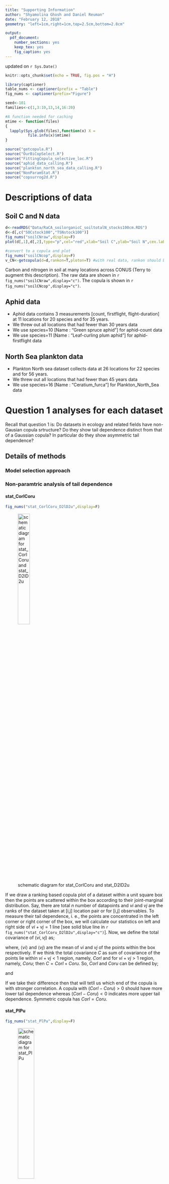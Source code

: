 ---
title: "Supporting Information"
author: "Shyamolina Ghosh and Daniel Reuman"
date: "February 12, 2018"
geometry: "left=1cm,right=1cm,top=2.5cm,bottom=2.8cm"

output: 
  pdf_document:
    number_sections: yes
    keep_tex: yes
    fig_caption: yes
---

updated on `r Sys.Date()`

<!--Basic setup-->
```{r setup, echo=F}
knitr::opts_chunk$set(echo = TRUE, fig.pos = "H")

library(captioner)
table_nums <- captioner(prefix = "Table")
fig_nums <- captioner(prefix="Figure")

seed<-101
families<-c(1,3:10,13,14,16:20)

#A function needed for caching
mtime <- function(files)
{
  lapply(Sys.glob(files),function(x) X =   
          file.info(x)$mtime)
}

source("getcopula.R")
source("OurBiCopSelect.R")
source("FittingCopula_selective_loc.R")
source("aphid_data_calling.R")
source("plankton_north_sea_data_calling.R")
source("NonParamStat.R")
source("copsurrog2d.R")
```

# Descriptions of data
<!--Each data contributor writes one to a few paragraphs about their data.-->

## Soil C and N data

<!--The raw data look like this:-->
```{r load_data_Loecke, echo=F, fig.cap="plot of the raw soil C and N data.", fig.height=5, fig.width=5}
d<-readRDS("Data/RaCA_soilorganicC_soiltotalN_stocks100cm.RDS")
d<-d[,c("SOCstock100","TSNstock100")]
fig_nums("soilCNraw",display=F)
plot(d[,1],d[,2],type="p",col="red",xlab="Soil C",ylab="Soil N",cex.lab=1)
```

<!--The copula looks like this:-->
```{r rankandplot_Loecke, echo=F, fig.cap="Copula plot of soil C and N data",  fig.height=5, fig.width=5}
#convert to a copula and plot
fig_nums("soilCNcop",display=F)
v_CN<-getcopula(d=d,rankon=T,ploton=T) #with real data, rankon should be T
```

Carbon and nitrogen in soil at many locations across CONUS (Terry to augment this description). The raw data are shown in `r fig_nums("soilCNraw",display="c")`. The copula is shown in `r fig_nums("soilCNcop",display="c")`.

<!--Shyamolina, let's not put in newpages and other spacing modifications until possibly at the end, once all the 
content is essentially settled-->

## Aphid data
   * Aphid data contains 3 measurements [count, firstflight, flight-duration] at 11 locations for 20 species and for 35 years.
   * We threw out all locations that had fewer than 30 years data 
   * We use species=10 [Name : "Green spruce aphid"] for aphid-count data 
   * We use species=11 [Name : "Leaf-curling plum aphid"] for aphid-firstflight data   
   
## North Sea plankton data
   * Plankton North sea dataset collects data at 26 locations for 22 species and for 56 years.
   * We threw out all locations that had fewer than 45 years data
   * We use species=16 [Name : "Ceratium_furca"] for Plankton_North_Sea data
   
# Question 1 analyses for each dataset
Recall that question 1 is: Do datasets in ecology and related fields have non-Gausian copula srtructure? Do they show tail dependence distinct from that of a Gaussian copula? In particular do they show asymmetric tail dependence?

## Details of methods

### Model selection approach


### Non-paramtric analysis of tail dependence

#### stat_CorlCoru
```{r stat_CorlCoru_D2lD2u, echo=F}
fig_nums("stat_CorlCoru_D2lD2u",display=F)
```
![schematic diagram for stat_CorlCoru and stat_D2lD2u](./CorlCoru_D2lD2u.jpg){ width=30%, height=30% }

If we draw a ranking based copula plot of a dataset within a unit square box then the points are scattered within the box according to their joint-marginal distribution. Say, there are total $n$ number of datapoints and $vi$ and $vj$ are the ranks of the dataset taken at [i,j] location pair or for [i,j] observables. To measure their tail dependence, i. e., the points are concentrated in the left corner or right corner of the box, we will calculate our statistics on left and right side of $vi+vj=1$ line [see solid blue line in `r fig_nums("stat_CorlCoru_D2lD2u",display="c")`]. Now, we define the total covariance of $(vi,vj)$ as;

\begin{equation}\label{eq.CorlCoru}
   C = \frac{1}{n-1}\sum_{k=1}^{n}\left [ vi(k)-\left<vi\right> \right ] \left[ vj(k)-\left<vi\right> \right ]
\end{equation}

where, $\left<vi\right>$ and $\left<vj\right>$ are the mean of $vi$ and $vj$ of the points within the box respectively. If we think the total covariance $C$ as sum of covariance of the points lie within $vi+vj<1$ region, namely, $Corl$ and for $vi+vj>1$ region, namely, $Coru$; then $C = Corl + Coru$. So, $Corl$ and $Coru$ can be defined by;

\begin{equation}\label{eq.Corl}
   Corl = \frac{1}{n-1}\sum_{k \epsilon (vi+vj<1)}\left [ vi(k)-\left<vi\right> \right ] \left[ vj(k)-\left<vj\right> \right ]
\end{equation}

and

\begin{equation}\label{eq.Coru}
   Coru = \frac{1}{n-1}\sum_{k \epsilon (vi+vj>1)}\left [ vi(k)-\left<vi\right> \right ] \left[ vj(k)-\left<vj\right> \right ]
\end{equation}

If we take their difference then that will tetll us which end of the copula is with stronger correlation. A copula with $(Corl-Coru)>0$ should have more lower tail dependence whereas $(Corl-Coru)<0$ indicates more upper tail dependence. Symmetric copula has $Corl = Coru$.

#### stat_PlPu

```{r stat_PlPu, echo=F}
fig_nums("stat_PlPu",display=F)
```
![schematic diagram for stat_PlPu](./PlPu.jpg){ width=35%, height=35% } 

To start with, we consider the lower triangular region of  `r fig_nums("stat_PlPu",display="c")` for which $vi+vj<1$. First, we take $Sl_{p}$, the ratio of number of points within the shaded pentagon and number of points lie on the left side of $vi+vj=1$ line. This $Sl_{p}$ is a function of distance-parameter $h$ which has range from $0$ to $\sqrt2/2$ (= half of the length of the box-diagonal). Similarly, we calculate $Su_{p}(h)$ for region $vi+vj>1$. Then we considered the independent case as if the points within the box scattered uniformly. $Si_{p}$ represents the ratio of the pentagon and the area of right angled isosceles triangle of unit side. Now, we want to measure that how much $Sl_{p}$ and $Su_{p}$ deviate from the standard $Si_{p}$ line when they are plotted against $h$. Their deviations $Pl$ and $Pu$, representing our statistics to measure lower and upper tail dependence, are given by;

\begin{equation}\label{eq.Pl}
   Pl = \int_0^{\sqrt2/2} \left[ Sl_{p}(h) - Si_{p}(h) \right] \,dh
\end{equation}

\begin{equation}\label{eq.Pu}
   Pu = \int_0^{\sqrt2/2} \left[ Su_{p}(h) - Si_{p}(h) \right] \,dh
\end{equation}

A copula having $(Pl-Pu)>0$ represents more lower tail dependence whereas a copula with negative $(Pl-Pu)$ represents more upper tail dependence. A copula with equal $Pl$ and $Pu$ value is considered as symmetric with no tail-dependence.

#### stat_TlTu

```{r stat_TlTu, echo=F}
fig_nums("stat_TlTu",display=F)
```
![schematic diagram for stat_TlTu](./TlTu.jpg){ width=30%, height=30% }

This statistic is an alternative kind of the previous statistics. Here, to measure tail dependence between two marginal distributions, we will calculate our statistics on left and right side of $vi+vj=1$ line [see `r fig_nums("stat_TlTu",display="c")`] of the unit square box. First, we take $Il$, the ratio of number of points within the shaded lower triangle and the number of points lie on the left side of $vi+vj=1$ line. This $Il$ is a function of 
box-corner to the box-diagonal distance $h$ which has range from $0$ to $\sqrt2/2$ (= half of the length of the box-diagonal). Thus $Il$ also lies in between the same range [$0,1$]. Similarly, we calculate $Iu(h)$ for region $vi+vj>1$. Usual independent standard $Ii(h)$ represents the ratio of one shaded triange and the area of right angled isosceles triangle of unit side. Now, we want to measure that how much $Il(h)$ and $Iu(h)$ deviate from the standard $Ii(h)$ line when they are plotted against $h$. Their deviations $Tl$ and $Tu$, representing our statistics to measure lower and upper tail dependence, are given by;

\begin{equation}\label{eq.Tl}
   Tl = \int_0^{\sqrt2/2} \left[ Il(h) - Ii(h) \right] \,dh
\end{equation}

\begin{equation}\label{eq.Tu}
   Tu = \int_0^{\sqrt2/2} \left[Iu(h) - Ii(h) \right] \,dh
\end{equation}

According to this statistic a copula with more lower tail dependence should have positive $(Tl-Tu)$ value whereas a copula with negative $(Tl-Tu)$ represents more upper tail dependence. A copula with equal $Tl$ and $Tu$ value is considered as a member of symmetric copula family with no tail-dependence.

#### stat_D2lD2u

In this statistic as usual we divide the unit square box into two region based on either side of $vi+vj=1$ line. For the lower triangular region, we calculate squared distance of each scattered point from $vi-vj=0$ [the dotted line in `r fig_nums("stat_CorlCoru_D2lD2u",display="c")`] and then take their average. This quantity (say, $D2l$) represents how much the points in the lower tail of a copula are condensed to the identity line. Similarly, we calculate $D2u$ for the upper triangular region. If for a given copula $(D2u-D2l)>0$, then it is with more lower tail dependence as the upper-end points are distantly spaced from the long axis of the copula. Conversely, $(D2u-D2l)<0$ means a copula with more upper tail dependence. If $D2l$ and $D2u$ are equal, then the data come from a symmetric copula.


## Soil C and N data

### Model selection approach
```{r bivmodselect_Loecke, echo=F, cache=T, cache.extra=list(seed,v_CN,mtime("OurBiCopSelect.R"))}
set.seed(seed)
families_Loecke<-c(1,3:10,13:14,16:20) 
BivMS_res_Loecke<-OurBiCopSelect(u1=v_CN[,1],u2=v_CN[,2],families=families_Loecke,level=0.05,AICBIC="AIC",numBSsmall=100,pthresh=0.2,numBSlarge=1000,gofnormal=F,status=F)
```
The test of indepedence gave $p=$ `r BivMS_res_Loecke$IndepTestRes`. 

We fitted several copulas
and got AIC values and upper- and lower-tail dependency estimates based on the fitted copulas:
```{r soilCNfit,echo=F}
h<-BivMS_res_Loecke$InfCritRes[,c("copname","AICw","BICw","LTdep","UTdep")]
table_nums("soilCNfit",display=F)
knitr::kable(h, caption = "Fitting info for soil C and N dataset. Here and henceforth copula names are abbreviated as: N=normal (Gaussian); C=Clayton; G=Gumbel; F=Frank; J=Joe; SC=Survival Clayton; SG=Survival Gumbel; SJ=Survival Joe. An S in front of one of the copulas BB1, BB6, BB7, BB8 indicates the survival version of that copula (rotation by 180 degrees).")
```

`r table_nums("soilCNfit",display="c")` shows that several copulas are much better supported (higher AIC and BIC weights) than the Gaussian copula, answering the first part of question 1 for these data.

The model-averaged (using AIC) lower-tail dependence statistic was `r BivMS_res_Loecke$relLTdep_AICw` and the model-averaged (again, AIC) upper-tail dependence statistic was `r BivMS_res_Loecke$relUTdep_AICw`, and these values are distinct from what a Gaussian copula would give (i.e., 0), answering the second part of question 1 for these data. Furthermore, the difference of these two quantities (lower minus upper), `r BivMS_res_Loecke$relLTdep_AICw-BivMS_res_Loecke$relUTdep_AICw`, was different from 0, answering the third part of question 1. 

Although these results do convincingly show non-Gaussian copula structure, we should take the tail dependence results with a grain of salt because even the lowest-AIC copula was a poor fit, giving $p$-value `r BivMS_res_Loecke$GofRes_CvM` in the Cramer-von Mises-based test of the goodness of its fit, and $p$-value `r BivMS_res_Loecke$GofRes_KS` in the Kolmogorov-Smirnov-based test of the goodness of fit. The next section looks at tail dependence in a non-parametric way.

### Non-paramtric analysis of tail dependence
<!--Do the intensive part of the analysis-->
```{r stat_soilCN, echo=F, cache=T, cache.extra=list(seed,v_CN,mtime("CopulaFunctions_flexible.R"),mtime("copsurrog2d.R"))}
set.seed(seed) 

#initialize
npa_res_CN<-data.frame(Statistic=c("Kendall","Spearman","Corl","Coru","CorlmCoru","Corlt0p1","Corgt0p9","Corlt0p1mCorgt0p9","D2l","D2u","D2umD2l","D2lt0p1","D2gt0p9","D2lt0p9mD2gt0p1"),Value=NA,Frac_of_K_surr_gt_val=NA,Frac_of_S_surr_gt_val=NA)

#utility function
calcstats<-function(v)
{
  h1<-Corbds(v[,1],v[,2],0,.5)
  h2<-Corbds(v[,1],v[,2],0.5,1)
  h3<-Corbds(v[,1],v[,2],0,.1)
  h4<-Corbds(v[,1],v[,2],0.9,1)
  h5<-D2bds(v[,1],v[,2],0,.5)
  h6<-D2bds(v[,1],v[,2],0.5,1)
  h7<-D2bds(v[,1],v[,2],0,.1)
  h8<-D2bds(v[,1],v[,2],0.9,1)
  return(c(cor(v[,1],v[,2],method="kendall"),
           cor(v[,1],v[,2],method="spearman"),
           h1,h2,h1-h2,
           h3,h4,h3-h4,
           h5,h6,h6-h5,
           h7,h8,h8-h7
  ))
}

#get value on the real data
npa_res_CN[,"Value"]<-calcstats(v_CN)

#Do the kendall surrogates
cop<-normalCopula(.5,2)
numsurrog<-1000
surv<-copsurrog2d(v_CN,cop,"kendall",numsurrog)
res<-apply(FUN=calcstats,X=surv,MARGIN=3)
for (counter in 1:dim(npa_res_CN)[1])
{
  npa_res_CN[counter,"Frac_of_K_surr_gt_val"]<-sum(res[counter,]>npa_res_CN[counter,"Value"])/numsurrog
}

#Do the spearman surrogates
surv<-copsurrog2d(v_CN,cop,"spearman",numsurrog)
res<-apply(FUN=calcstats,X=surv,MARGIN=3)
for (counter in 1:dim(npa_res_CN)[1])
{
  npa_res_CN[counter,"Frac_of_S_surr_gt_val"]<-sum(res[counter,]>npa_res_CN[counter,"Value"])/numsurrog
}
```

<!--Display the table generated above-->
```{r table_stat_soilCN, echo=F, results="asis"}
table_nums("table_stat_soilCN",display=F)
knitr::kable(npa_res_CN,caption = "Results of non-parametric tests of tail dependence and asymmetry of tail dependence for the soil C and N dataset. Names of statistics and values on the actual C and N data are listed in the first two columns. The third (respectively, fourth) column is the fraction of Kendall-preserving (respectively, Spearman-preserving) surrogate datasets for which the given statistic is greater than its value on the real data. So if these quantities are smaller than 0.025 the statistic is significantly larger than expected based on null hypotheses of normal copulas; if larger than 0.975, significantly smaller.")
```

## Aphid abundance data 
<!--Add common and species name to header-->

### Model selection approach

```{r read_aphid_data, echo=F}
# Aphid raw data for count
d0_count<-as.matrix(read.csv("./Data/Aphid_data/APHID_DATA_RAW/aphidtscount141117.csv",header=F))
data_aphid_count<-d_allsp_data(d0_count)     
 
# Aphid raw data for first flight
d0_firstflight<-as.matrix(read.csv("./Data/Aphid_data/APHID_DATA_RAW/aphidtsfirstflight141117.csv",header=F))
data_aphid_ff<-d_allsp_data(d0_firstflight) 

# Aphid raw data for flight duration   
#d0_flightduration<-as.matrix(read.csv("./Data/Aphid_data/APHID_DATA_RAW/aphidtsflightduration141117.csv",header=F))

```

```{r RES_aphid_count, echo=F, cache=T, cache.extra=list(seed,data_aphid_count)}
set.seed(seed)
#cat(paste("start-time: ",Sys.time(),"\n")) 
RES_aphid_count<-RES_single_sp(d_allsp=data_aphid_count,sp=10,families=c(1,3:10,13,14,16:20),level=0.05,data_pt_thrs=30)
#cat(paste("stop-time: ",Sys.time(),"\n"))
resloc<-"./Results/fitting_results/"
saveRDS(RES_aphid_count,paste(resloc,file="AphidCopulaFit_selecloc_count_species_10.RDS",sep=""))
```

```{r read_RES_aphid_count, echo=F}
RES_aphid_count<-readRDS("./Results/fitting_results/AphidCopulaFit_selecloc_count_species_10.RDS")
```

\newpage

```{r count_bestcop,echo=F,results="asis"}
#library(pander)
#pander(best_cop_LTdep, caption = "Hello caption!")
#knitr::kable(RES_aphid_count$info_ord_copname[,,1],format="latex",longtable=F,caption = "Aphid_count : Best fit copula family for each selective location pair")

table_nums("count_bestcop",display=F)
knitr::kable(RES_aphid_count$info_ord_copname[,,1],caption = "Aphid_count : Best fit copula family for each selective location pair")
```

```{r count_AICw,echo=F,results="asis"}
table_nums("count_AICw",display=F)
knitr::kable(RES_aphid_count$info_ord_AICw[,,1], caption = "Aphid_count : AICw for best fit copula family for each selective location pair")
```

```{r count_LTdep,echo=F,results="asis"}
table_nums("count_LTdep",display=F)
knitr::kable(RES_aphid_count$info_ord_LTdep[,,1], caption = "Aphid_count : Lower Tail dependence for best fit copula family for each selective location pair")
```

```{r count_UTdep,echo=F,results="asis"}
table_nums("count_UTdep",display=F)
knitr::kable(RES_aphid_count$info_ord_UTdep[,,1], caption = "Aphid_count : Upper Tail dependence for best fit copula family for each selective location pair")
```

```{r count_LTdep_AICw,echo=F,results="asis"}
table_nums("count_LTdep_AICw",display=F)
knitr::kable(RES_aphid_count$LTdep_AICw,caption = "Aphid_count : Lower Tail dependence statistic for best fit copula family for each selective location pair")
```

```{r count_UTdep_AICw,echo=F,results="asis"}
table_nums("count_UTdep_AICw",display=F)
knitr::kable(RES_aphid_count$UTdep_AICw,caption = "Aphid_count : Upper Tail dependence statistic for best fit copula family for each selective location pair")

```

```{r count_LTmUT,echo=F,results="asis"}
table_nums("count_LTmUT",display=F)
knitr::kable(round(RES_aphid_count$LTdep_AICw-RES_aphid_count$UTdep_AICw,5),caption = "Aphid_count : Lower Tail - Upper Tail dependence statistic for best fit copula family for each of the selective location pair")
```

```{r count_p_CvM,echo=F,results="asis"}
table_nums("count_p_CvM",display=F)
knitr::kable(RES_aphid_count$gfc_p_CvM, caption = "Aphid_count : p-values (Cramer-von Mises-based test) for lowest AIC based best fit copula")
```

```{r count_p_KS,echo=F,results="asis"}
table_nums("count_p_KS",display=F)
knitr::kable(RES_aphid_count$gfc_p_KS,caption = "Aphid_count : p-values (Kolmogorov-Smirnov-based test) for lowest AIC based best fit copula")
```

`r table_nums("count_bestcop",display="c")` shows that several copulas are much better supported than the Gaussian copula, answering the first part of question 1 for these data.
The model-averaged (using AIC) lower-tail dependence statistic and the model-averaged (again, AIC based) upper-tail dependence statistic are presented in `r table_nums("count_LTdep_AICw",display="c")` and `r table_nums("count_UTdep_AICw",display="c")` respectively, and these values are distinct from what a Gaussian copula would give (i.e., 0), answering the second part of question 1 for these data. Furthermore, the difference of these two quantities (lower minus upper) in `r table_nums("count_LTmUT",display="c")` indicates it is different from 0 for most of the locations, answering the third part of question 1. 

These results do convincingly show non-Gaussian copula structure, having **`r sum((RES_aphid_count$LTdep_AICw-RES_aphid_count$UTdep_AICw)>0,na.rm=T)`** out of **`r (dim(RES_aphid_count$gfc_p_CvM)[1]^2-dim(RES_aphid_count$gfc_p_CvM)[1])-RES_aphid_count$num_indep_loc_pair`** location pair with greater lower tail dependence. Our fitting results are supported by the lowest-AIC copula *p*-value in the Cramer-von Mises-based test [`r table_nums("count_p_CvM",display="c")`] of the goodness of its fit, and in the Kolmogorov-Smirnov-based test [`r table_nums("count_p_KS",display="c")`] of the goodness of fit.

The next section looks at tail dependence in a non-parametric way.

### Non-paramtric analysis of tail dependence

```{r stat_aphid_count, echo=F, cache=T, cache.extra=list(seed,data_aphid_count)}
set.seed(seed) 
resloc<-"./Results/stat_results/stat_aphid_count/"

sp<-10
good_loc <- good_loclist(d_allsp=data_aphid_count,sp=sp,data_pt_thrs=30)
longs<-c(-4.567,0.57,-3.069,-3.312,-2.637,-1.682,-2.763,-0.356,-3.454,0.427,0.939)
lats<-c(55.477,52.26,56.457,55.949,52.125,55.213,53.854,51.807,50.628,51.733,51.185)

stat_aphid_count<-multcall(d_allsp=data_aphid_count,sp=sp,lats=lats,longs=longs,pfname=paste(resloc,"Sp_",sp,sep=''),good_loc=good_loc)
saveRDS(stat_aphid_count,paste(resloc,file="stat_aphid_count_sp_10.RDS",sep='')) 
```

```{r read_stat_aphid_count,echo=F}
stat_aphid_count<-readRDS("./Results/stat_results/stat_aphid_count/stat_aphid_count_sp_10.RDS")
```

```{r count_resamp,echo=F,results="asis"}
table_nums("count_resamp",display=F)
knitr::kable(stat_aphid_count$numericdf, caption = "Aphid_count : resampling result for stat indicating lower tail dependence")
```

```{r count_allcop,echo=F}
fig_nums("count_allcop",display=F)
```
![copula plot for aphid-count](./Results/stat_results/stat_aphid_count/Sp_10_AllCops.pdf)

```{r count_spear,echo=F}
fig_nums("count_spear",display=F)
```
![Plot for aphid-count : Spearman vs. Distance](./Results/stat_results/stat_aphid_count/Sp_10_Spearman_vs_D.pdf){ width=50%, height=50% }

```{r count_kend,echo=F}
fig_nums("count_kend",display=F)
```
![Plot for aphid-count : Kendall vs. Distance](./Results/stat_results/stat_aphid_count/Sp_10_Kendall_vs_D.pdf){ width=50%, height=50% }

```{r count_Corl-Coru,echo=F}
fig_nums("count_Corl-Coru",display=F)
```
![Corl-Coru vs. Distance plot for aphid-count showing lower tail dependence](./Results/stat_results/stat_aphid_count/Sp_10_Corl-Coru_vs_D.pdf){ width=50%, height=50% }

```{r count_Pl-Pu,echo=F}
fig_nums("count_Pl-Pu",display=F)
```
![Pl-Pu vs. Distance plot for aphid-count showing lower tail dependence](./Results/stat_results/stat_aphid_count/Sp_10_Pl-Pu_vs_D.pdf){ width=50%, height=50% }

```{r count_Tl-Tu,echo=F}
fig_nums("count_Tl-Tu",display=F)
```
![Tl-Tu vs. Distance plot for aphid-count showing lower tail dependence](./Results/stat_results/stat_aphid_count/Sp_10_Tl-Tu_vs_D.pdf){ width=50%, height=50% }

```{r count_D2u-D2l,echo=F}
fig_nums("count_D2u-D2l",display=F)
```
![D2u-D2l vs. Distance plot for aphid-count showing lower tail dependence](./Results/stat_results/stat_aphid_count/Sp_10_D2u-D2l_vs_D.pdf){ width=50%, height=50% }

```{r count_D2u/D2l,echo=F}
fig_nums("count_D2u/D2l",display=F)
```
![D2u/D2l vs. Distance plot for aphid-count showing lower tail dependence](./Results/stat_results/stat_aphid_count/Sp_10_D2u_by_D2l_vs_D.pdf){ width=50%, height=50% }

<!--
```{r, echo=F,out.width = "8cm", out.height= "8cm", out.caption="adhjk"}
knitr::include_graphics("./Results/stat_results/stat_aphid_count/Sp_10_Spearman_vs_D.pdf")
knitr::include_graphics("./Results/stat_results/stat_aphid_count/Sp_10_Kendall_vs_D.pdf")
```
-->

## Aphid first flight data
<!--Add species common name and scientific name to header-->

### Model selection approach

```{r RES_aphid_ff, echo=F, cache=T, cache.extra=list(seed,data_aphid_ff)} 
set.seed(seed)
#cat(paste("start-time: ",Sys.time(),"\n"))
RES_aphid_ff<-RES_single_sp(d_allsp=data_aphid_ff,sp=11,families=c(1,3:10,13,14,16:20),level=0.05,data_pt_thrs=30)
#cat(paste("stop-time: ",Sys.time(),"\n")) 
resloc<-"./Results/fitting_results/"
saveRDS(RES_aphid_ff,paste(resloc,file="AphidCopulaFit_selecloc_firstflight_species_11.RDS",sep=""))
```

```{r read_RES_aphid_ff,echo=F}
RES_aphid_ff<-readRDS("./Results/fitting_results/AphidCopulaFit_selecloc_firstflight_species_11.RDS")
```

\newpage

```{r ff_bestcop,echo=F,results="asis"}
table_nums("ff_bestcop",display=F)
knitr::kable(RES_aphid_ff$info_ord_copname[,,1], caption = "Aphid_firstflight : Best fit copula family for each selective location pair")
```

```{r ff_AICw,echo=F,results="asis"}
table_nums("ff_AICw",display=F)
knitr::kable(RES_aphid_ff$info_ord_AICw[,,1], caption = "Aphid_firstflight : AICw for best fit copula family for each selective location pair")
```

```{r ff_LTdep,echo=F,results="asis"}
table_nums("ff_LTdep",display=F)
knitr::kable(RES_aphid_ff$info_ord_LTdep[,,1], caption = "Aphid_firstflight : Lower Tail dependence for best fit copula family for each selective location pair")
```

```{r ff_UTdep,echo=F,results="asis"}
table_nums("ff_UTdep",display=F)
knitr::kable(RES_aphid_ff$info_ord_UTdep[,,1], caption = "Aphid_firstflight : Upper Tail dependence for best fit copula family for each selective location pair")
```

```{r ff_LTdep_AICw,echo=F,results="asis"}
table_nums("ff_LTdep_AICw",display=F)
knitr::kable(RES_aphid_ff$LTdep_AICw, caption = "Aphid_firstflight : Lower Tail dependence statistic for best fit copula family for each selective location pair")
```

```{r ff_UTdep_AICw,echo=F,results="asis"}
table_nums("ff_UTdep_AICw",display=F)
knitr::kable(RES_aphid_ff$UTdep_AICw, caption = "Aphid_firstflight : Upper Tail dependence statistic for best fit copula family for each selective location pair")
```

```{r ff_LTmUT,echo=F,results="asis"}
table_nums("ff_LTmUT",display=F)
knitr::kable(round(RES_aphid_ff$LTdep_AICw-RES_aphid_ff$UTdep_AICw,5), caption = "Aphid_firstflight : Lower Tail - Upper Tail dependence statistic for best fit copula family for each of the selective location pair")
```

```{r ff_p_CvM,echo=F,results="asis"}
table_nums("ff_p_CvM",display=F)
knitr::kable(RES_aphid_ff$gfc_p_CvM, caption = "Aphid_firstflight : p-values (Cramer-von Mises-based test) for lowest AIC based best fit copula")
```

```{r ff_p_KS,echo=F,results="asis"}
table_nums("ff_p_KS",display=F)
knitr::kable(RES_aphid_ff$gfc_p_KS, caption = "Aphid_firstflight : p-values (Kolmogorov-Smirnov-based test) for lowest AIC based best fit copula")
```

`r table_nums("ff_bestcop",display="c")`  shows that several copulas are much better supported than the Gaussian copula, answering the first part of question 1 for these data.
The model-averaged (using AIC) lower-tail dependence statistic and the model-averaged (again, AIC based) upper-tail dependence statistic are presented in `r table_nums("ff_LTdep_AICw",display="c")` and `r table_nums("ff_UTdep_AICw",display="c")` respectively, and these values are distinct from what a Gaussian copula would give (i.e., 0), answering the second part of question 1 for these data. Furthermore, the difference of these two quantities (lower minus upper) in `r table_nums("ff_LTmUT",display="c")` indicates it is different from 0 for most of the locations, answering the third part of question 1. 

These results do convincingly show non-Gaussian copula structure, having **`r sum((RES_aphid_ff$LTdep_AICw-RES_aphid_ff$UTdep_AICw)<0,na.rm=T)`** out of **`r (dim(RES_aphid_ff$gfc_p_CvM)[1]^2-dim(RES_aphid_ff$gfc_p_CvM)[1])-RES_aphid_ff$num_indep_loc_pair`** location pair more upper tail dependence. Our fitting results are supported by the lowest-AIC copula *p*-value in the Cramer-von Mises-based test [`r table_nums("ff_p_CvM",display="c")`] of the goodness of its fit, and in the Kolmogorov-Smirnov-based test [`r table_nums("ff_p_KS",display="c")`] of the goodness of fit.

### Non-parametric analysis of tail dependence

```{r stat_aphid_ff, echo=F, cache=T, cache.extra=list(seed,data_aphid_ff)}
set.seed(seed)
resloc<-"./Results/stat_results/stat_aphid_ff/"

sp<-11
good_loc<-good_loclist(d_allsp=data_aphid_ff,sp=sp,data_pt_thrs=30)
longs<-c(-4.567,0.57,-3.069,-3.312,-2.637,-1.682,-2.763,-0.356,-3.454,0.427,0.939)
lats<-c(55.477,52.26,56.457,55.949,52.125,55.213,53.854,51.807,50.628,51.733,51.185)

stat_aphid_ff<-multcall(d_allsp=data_aphid_ff,sp=sp,lats=lats,longs=longs,pfname=paste(resloc,"Sp_",sp,sep=''),good_loc=good_loc) 
saveRDS(stat_aphid_ff,paste(resloc,file="stat_aphid_ff_sp_11.RDS",sep='')) 
```

```{r read_stat_aphid_ff,echo=F}
stat_aphid_ff<-readRDS("./Results/stat_results/stat_aphid_ff/stat_aphid_ff_sp_11.RDS")
```

```{r ff_resamp,echo=F,results="asis"}
table_nums("ff_resamp",display=F)
knitr::kable(stat_aphid_ff$numericdf, caption = "Aphid_firstflight : resampling result for stat indicating upper tail dependence")
```

```{r ff_allcop,echo=F}
fig_nums("ff_allcop",display=F)
```
![copula plot for aphid-firstflight](./Results/stat_results/stat_aphid_ff/Sp_11_AllCops.pdf)

```{r ff_spear,echo=F}
fig_nums("ff_spear",display=F)
```
![Plot for aphid-firstflight : Spearman vs. Distance](./Results/stat_results/stat_aphid_ff/Sp_11_Spearman_vs_D.pdf){ width=50%, height=50% }

```{r ff_kend,echo=F}
fig_nums("ff_kend",display=F)
```
![Plot for aphid-firstflight : Kendall vs. Distance](./Results/stat_results/stat_aphid_ff/Sp_11_Kendall_vs_D.pdf){ width=50%, height=50% }

```{r ff_Corl-Coru,echo=F}
fig_nums("ff_Corl-Coru",display=F)
```
![Corl-Coru vs. Distance plot for aphid-firstflight showing upper tail dependence](./Results/stat_results/stat_aphid_ff/Sp_11_Corl-Coru_vs_D.pdf){ width=50%, height=50% }

```{r ff_Pl-Pu,echo=F}
fig_nums("ff_Pl-Pu",display=F)
```
![Pl-Pu vs. Distance plot for aphid-firstflight showing upper tail dependence](./Results/stat_results/stat_aphid_ff/Sp_11_Pl-Pu_vs_D.pdf){ width=50%, height=50% }

```{r ff_Tl-Tu,echo=F}
fig_nums("ff_Tl-Tu",display=F)
```
![Tl-Tu vs. Distance plot for aphid-firstflight showing upper tail dependence](./Results/stat_results/stat_aphid_ff/Sp_11_Tl-Tu_vs_D.pdf){ width=50%, height=50% }

```{r ff_D2u-D2l,echo=F}
fig_nums("ff_D2u-D2l",display=F)
```
![D2u-D2l vs. Distance plot for aphid-firstflight showing upper tail dependence](./Results/stat_results/stat_aphid_ff/Sp_11_D2u-D2l_vs_D.pdf){ width=50%, height=50% }

```{r ff_D2u/D2l,echo=F}
fig_nums("ff_D2u/D2l",display=F)
```
![D2u/D2l vs. Distance plot for aphid-firstflight showing upper tail dependence](./Results/stat_results/stat_aphid_ff/Sp_11_D2u_by_D2l_vs_D.pdf){ width=50%, height=50% }

## North sea plankton data

<!--Shya to edit the prentation below to make it more parallel to the presentation of the model selection results for C/N data above-->

### Model selection approach

```{r read_plankton_north_sea_data, echo=F}
d0_plankton_north_sea<-as.matrix(read.csv("./Data/Plankton_North_Sea_data/planktontimeseries201117_4.csv",header=F))
data_plankton_north_sea<-d_allsp_data_plankton_north_sea(d0_plankton_north_sea)
``` 

```{r RES_plankton_north_sea, echo=F, cache=T, cache.extra=list(seed,data_plankton_north_sea)}
set.seed(seed)
#cat(paste("start-time: ",Sys.time(),"\n")) 
RES_plankton_north_sea<-RES_single_sp(d_allsp=data_plankton_north_sea,sp=16,families=c(1,3:10,13,14,16:20),level=0.05,data_pt_thrs=45)
#cat(paste("stop-time: ",Sys.time(),"\n"))    
resloc<-"./Results/fitting_results/"
saveRDS(RES_plankton_north_sea,paste(resloc,file="Plankton_North_Sea_CopulaFit_selecloc_species_16.RDS",sep=""))
```

```{r read_RES_plankton_north_sea,echo=F}
RES_plankton_north_sea<-readRDS("./Results/fitting_results/Plankton_North_Sea_CopulaFit_selecloc_species_16.RDS")
```

\newpage

```{r pns_bestcop,echo=F,results="asis"}
#library(pander)
#pander(best_cop_LTdep, caption = "Hello caption!")
# alternatively,
#pandoc.table(RES_plankton_north_sea$info_ord_AICw[,,1], caption="Plankton_north_sea : AICw for best fit copula family for each selective location pair")
#cat("\n\n\\pagebreak\n")

table_nums("pns_bestcop",display=F)
knitr::kable(RES_plankton_north_sea$info_ord_copname[,,1], caption = "Plankton_north_sea : Best fit copula family for each selective location pair")
```

```{r pns_AICw,echo=F,results="asis"}
table_nums("pns_AICw",display=F)
knitr::kable(round(RES_plankton_north_sea$info_ord_AICw[,,1],3), caption = "Plankton_north_sea : AICw for best fit copula family for each selective location pair")
```

\newpage

```{r pns_LTdep,echo=F,results="asis"}
#cat("\n\n\\pagebreak\n")

table_nums("pns_LTdep",display=F)
knitr::kable(round(RES_plankton_north_sea$info_ord_LTdep[,,1],3), caption = "Plankton_north_sea : Lower Tail dependence for best fit copula family for each selective location pair")
```

```{r pns_UTdep,echo=F,results="asis"}
table_nums("pns_UTdep",display=F)
knitr::kable(round(RES_plankton_north_sea$info_ord_UTdep[,,1],3), caption = "Plankton_north_sea : Upper Tail dependence for best fit copula family for each selective location pair")
```

\newpage

```{r pns_LTdep_AICw,echo=F,results="asis"}
#cat("\n\n\\pagebreak\n")

table_nums("pns_LTdep_AICw",display=F)
knitr::kable(round(RES_plankton_north_sea$LTdep_AICw,3), caption = "Plankton_north_sea : Lower Tail dependence statistic for best fit copula family for each selective location pair")
```

```{r pns_UTdep_AICw,echo=F,results="asis"}
table_nums("pns_UTdep_AICw",display=F)
knitr::kable(round(RES_plankton_north_sea$UTdep_AICw,3), caption = "Plankton_north_sea : Upper Tail dependence statistic for best fit copula family for each selective location pair")
```

\newpage

```{r pns_LTmUT,echo=F,results="asis"}
#cat("\n\n\\pagebreak\n")

table_nums("pns_LTmUT",display=F)
knitr::kable(round(RES_plankton_north_sea$LTdep_AICw-RES_plankton_north_sea$UTdep_AICw,3), caption = "Plankton_north_sea : Lower Tail - Upper Tail dependence statistic for best fit copula family for each of the selective location pair")
```

```{r pns_p_CvM,echo=F,results="asis"}
table_nums("pns_p_CvM",display=F)
knitr::kable(round(RES_plankton_north_sea$gfc_p_CvM,3), caption = "Plankton_north_sea : p-values (Cramer-von Mises-based test) for lowest AIC based best fit copula")
```

\newpage

```{r pns_p_KS,echo=F,results="asis"}
#cat("\n\n\\pagebreak\n")

table_nums("pns_p_KS",display=F)
knitr::kable(round(RES_plankton_north_sea$gfc_p_KS,3), caption = "Plankton_north_sea : p-values (Kolmogorov-Smirnov-based test) for lowest AIC based best fit copula")
```

`r table_nums("pns_bestcop",display="c")` shows that several copulas are much better supported than the Gaussian copula, answering the first part of question 1 for these data.
The model-averaged (using AIC) lower-tail dependence statistic and the model-averaged (again, AIC based) upper-tail dependence statistic are presented in   `r table_nums("pns_LTdep_AICw",display="c")` and `r table_nums("pns_UTdep_AICw",display="c")` respectively, and these values are distinct from what a Gaussian copula would give (i.e., 0), answering the second part of question 1 for these data. Furthermore, the difference of these two quantities (lower minus upper) in `r table_nums("pns_LTmUT",display="c")` indicates it is different from 0 for most of the locations, answering the third part of question 1. 

These results do convincingly show non-Gaussian copula structure, having `r sum((RES_plankton_north_sea$LTdep_AICw-RES_plankton_north_sea$UTdep_AICw)>0,na.rm=T)` out of `r (dim(RES_plankton_north_sea$gfc_p_CvM)[1]^2-dim(RES_plankton_north_sea$gfc_p_CvM)[1])-RES_plankton_north_sea$num_indep_loc_pair` location pair more lower tail dependence. Our fitting results are supported by the lowest-AIC copula *p*-value in the Cramer-von Mises-based test [`r table_nums("pns_p_CvM",display="c")`] of the goodness of its fit, and in the Kolmogorov-Smirnov-based test [`r table_nums("pns_p_KS",display="c")`] of the goodness of fit.

### Non-paramtric analysis of tail dependence
```{r stat_plankton_north_sea, echo=F, cache=T, cache.extra=list(seed,data_plankton_north_sea)}
set.seed(seed)
resloc<-"./Results/stat_results/stat_plankton_north_sea/"

sp<-16
good_loc<-good_loclist(d_allsp=data_plankton_north_sea,sp=sp,data_pt_thrs=45)
longs<-read.csv("./Data/Plankton_North_Sea_data/boxcornerlongs201117.csv",header=F)
lats<-read.csv("./Data/Plankton_North_Sea_data/boxcornerlats201117.csv",header=F)
longs<-longs[[1]] 
lats<-lats[[1]]

stat_plankton_north_sea<-multcall(d_allsp=data_plankton_north_sea,sp=sp,lats=lats,longs=longs,pfname=paste(resloc,"Sp_",sp,sep=''),good_loc=good_loc) 
saveRDS(stat_plankton_north_sea,paste(resloc,file="stat_plankton_north_sea_sp_16.RDS",sep=''))
```

```{r read_stat_plankton_north_sea,echo=F}
stat_plankton_north_sea<-readRDS("./Results/stat_results/stat_plankton_north_sea/stat_plankton_north_sea_sp_16.RDS")
```

```{r pns_resamp,echo=F,results="asis"}
table_nums("count_resamp",display=F)
knitr::kable(stat_plankton_north_sea$numericdf, caption = "Plankton_north_sea : resampling result for stat indicating lower tail dependence")
```

```{r pns_allcop,echo=F}
fig_nums("pns_allcop",display=F)
```
![copula plot for Plankton_north_sea](./Results/stat_results/stat_plankton_north_sea/Sp_16_AllCops.pdf)

```{r pns_spear,echo=F}
fig_nums("pns_spear",display=F)
```
![Plot for Plankton_north_sea : Spearman vs. Distance](./Results/stat_results/stat_plankton_north_sea/Sp_16_Spearman_vs_D.pdf){ width=50%, height=50% }

```{r pns_kend,echo=F}
fig_nums("pns_kend",display=F)
```
![Plot for Plankton_north_sea : Kendall vs. Distance](./Results/stat_results/stat_plankton_north_sea/Sp_16_Kendall_vs_D.pdf){ width=50%, height=50% }

```{r pns_Corl-Coru,echo=F}
fig_nums("pns_Corl-Coru",display=F)
```
![Corl-Coru vs. Distance plot for Plankton_north_sea showing lower tail dependence](./Results/stat_results/stat_plankton_north_sea/Sp_16_Corl-Coru_vs_D.pdf){ width=50%, height=50% }

```{r pns_Pl-Pu,echo=F}
fig_nums("pns_Pl-Pu",display=F)
```
![Pl-Pu vs. Distance plot for Plankton_north_sea showing lower tail dependence](./Results/stat_results/stat_plankton_north_sea/Sp_16_Pl-Pu_vs_D.pdf){ width=50%, height=50% }

```{r pns_Tl-Tu,echo=F}
fig_nums("pns_Tl-Tu",display=F)
```
![Tl-Tu vs. Distance plot for Plankton_north_sea showing lower tail dependence](./Results/stat_results/stat_plankton_north_sea/Sp_16_Tl-Tu_vs_D.pdf){ width=50%, height=50% }

```{r pns_D2u-D2l,echo=F}
fig_nums("pns_D2u-D2l",display=F)
```
![D2u-D2l vs. Distance plot for Plankton_north_sea showing lower tail dependence](./Results/stat_results/stat_plankton_north_sea/Sp_16_D2u-D2l_vs_D.pdf){ width=50%, height=50% }

```{r pns_D2u/D2l,echo=F}
fig_nums("pns_D2u/D2l",display=F)
```
![D2u/D2l vs. Distance plot for Plankton_north_sea showing lower tail dependence](./Results/stat_results/stat_plankton_north_sea/Sp_16_D2u_by_D2l_vs_D.pdf){ width=50%, height=50% }

# Question 2 analyses for each dataset

# Question 3 analyses for each dataset








